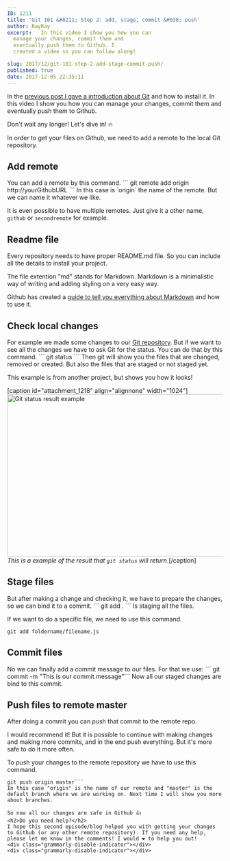 ```yaml
---
ID: 1211
title: 'Git 101 &#8211; Step 2: add, stage, commit &#038; push'
author: RayRay
excerpt:   In this video I show you how you can
  manage your changes, commit them and
  eventually push them to Github. I
  created a video so you can follow along!

slug: 2017/12/git-101-step-2-add-stage-commit-push/
published: true
date: 2017-12-05 22:35:11
---
```

In the <a href="https://blog.mrfrontend.org/2017/11/git-101-step-1-setup-create-repo-local-and-remote-repository/">previous post I gave a introduction about Git</a> and how to install it. In this video I show you how you can manage your changes, commit them and eventually push them to Github.

Don't wait any longer! Let's dive in! &#x1f525;

<Youtube url="https://youtu.be/t-V1CYaPI1M" />

In order to get your files on Github, we need to add a remote to the local Git repository.
<h2>Add remote</h2>
You can add a remote by this command.
```
git remote add origin http://yourGithubURL
```
In this case is `origin` the name of the remote. But we can name it whatever we like.

It is even possible to have multiple remotes. Just give it a other name, `github` or `secondremote` for example.
<h2>Readme file</h2>
Every repository needs to have proper README.md file. So you can include all the details to install your project.

The file extention "md" stands for Markdown. Markdown is a minimalistic way of writing and adding styling on a very easy way.

Github has created a <a href="https://guides.github.com/features/mastering-markdown/" target="_blank" rel="noopener">guide to tell you everything about Markdown</a> and how to use it.
<h2>Check local changes</h2>
For example we made some changes to our <a href="https://github.com/raymonschouwenaar/git-demo-project" target="_blank" rel="noopener">Git repository</a>. But if we want to see all the changes we have to ask Git for the status. You can do that by this command.
```
git status
```
Then git will show you the files that are changed, removed or created. But also the files that are staged or not staged yet.

This example is from another project, but shows you how it looks!

[caption id="attachment_1218" align="alignnone" width="1024"]<img class="size-large wp-image-1218" src="https://blog.mrfrontend.org/wp-content/uploads/2017/12/git-status-example-1024x380.png" alt="Git status result example" width="1024" height="380" /> <em>This is a example of the result that `git status` will return.</em>[/caption]
<h2>Stage files</h2>
But after making a change and checking it, we have to prepare the changes, so we can bind it to a commit.
```
git add .
```
Is staging all the files.

If we want to do a specific file, we need to use this command.
```
git add foldername/filename.js
```
<h2>Commit files</h2>
No we can finally add a commit message to our files. For that we use:
```
git commit -m "This is our commit message"```
Now all our staged changes are bind to this commit.
<h2>Push files to remote master</h2>
After doing a commit you can push that commit to the remote repo.

I would recommend it! But it is possible to continue with making changes and making more commits, and in the end push everything. But it's more safe to do it more often.

To push your changes to the remote repository we have to use this command.
```
git push origin master```
In this case "origin" is the name of our remote and "master" is the default branch where we are working on. Next time I will show you more about branches.

So now all our changes are safe in Github 👍
<h2>Do you need help?</h2>
I hope this second episode/blog helped you with getting your changes to Github (or any other remote repository). If you need any help, please let me know in the comments! I would ❤️ to help you out!
<div class="grammarly-disable-indicator"></div>
<div class="grammarly-disable-indicator"></div>